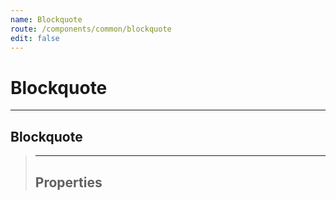 ```yaml
---
name: Blockquote
route: /components/common/blockquote
edit: false
---
```



# Blockquote

<hr />

## Blockquote

<Playground>
  <Blockquote text={`Give, give, they cry–and take!
  For wilful men are they
  Who tax’d our cake, and took our cake,
  To throw our cake away.`}/>
</Playground>

<hr />

## Properties
<Props of={Blockquote} />
